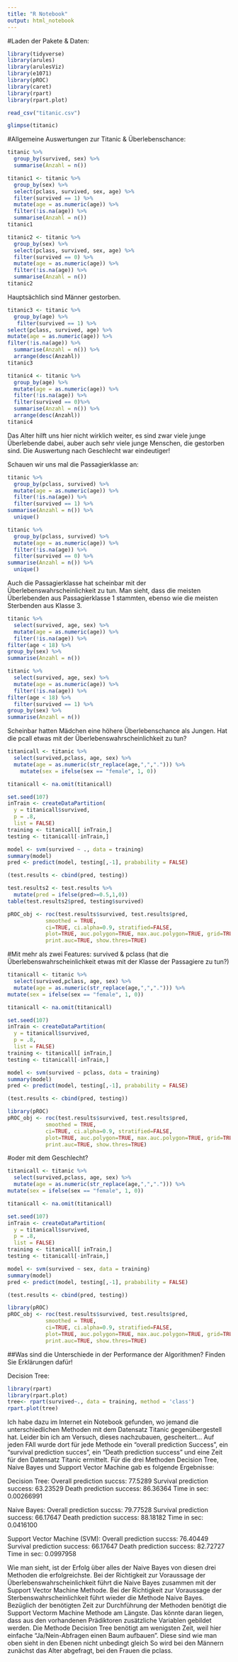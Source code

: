 ```yaml
---
title: "R Notebook"
output: html_notebook
---
```


#Laden der Pakete & Daten:

```r
library(tidyverse)
library(arules)
library(arulesViz)
library(e1071)
library(pROC)
library(caret)
library(rpart)
library(rpart.plot)
```

```r
read_csv("titanic.csv")
```


```r
glimpse(titanic)
```

#Allgemeine Auswertungen zur Titanic & Überlebenschance:

```r
titanic %>%
  group_by(survived, sex) %>%
  summarise(Anzahl = n())
```

```r
titanic1 <- titanic %>%
  group_by(sex) %>%
  select(pclass, survived, sex, age) %>%
  filter(survived == 1) %>%
  mutate(age = as.numeric(age)) %>%
  filter(!is.na(age)) %>%
  summarise(Anzahl = n())
titanic1
```

```r
titanic2 <- titanic %>%
  group_by(sex) %>%
  select(pclass, survived, sex, age) %>%
  filter(survived == 0) %>%
  mutate(age = as.numeric(age)) %>%
  filter(!is.na(age)) %>%
  summarise(Anzahl = n())
titanic2
```
Hauptsächlich sind Männer gestorben.

```r
titanic3 <- titanic %>%
  group_by(age) %>%
   filter(survived == 1) %>%
select(pclass, survived, age) %>%
mutate(age = as.numeric(age)) %>%
filter(!is.na(age)) %>%
  summarise(Anzahl = n()) %>%
  arrange(desc(Anzahl))
titanic3
```


```r
titanic4 <- titanic %>%
  group_by(age) %>%
  mutate(age = as.numeric(age)) %>%
  filter(!is.na(age)) %>%
  filter(survived == 0)%>%
  summarise(Anzahl = n()) %>%
  arrange(desc(Anzahl))
titanic4
```

Das Alter hilft uns hier nicht wirklich weiter, es sind zwar viele junge Überlebende dabei, auber auch sehr viele junge Menschen, die gestorben sind. Die Auswertung nach Geschlecht war eindeutiger!

Schauen wir uns mal die Passagierklasse an:

```r
titanic %>%
  group_by(pclass, survived) %>%
  mutate(age = as.numeric(age)) %>%
  filter(!is.na(age)) %>%
  filter(survived == 1) %>%
summarise(Anzahl = n()) %>%
  unique()
```

```r
titanic %>%
  group_by(pclass, survived) %>%
  mutate(age = as.numeric(age)) %>%
  filter(!is.na(age)) %>%
  filter(survived == 0) %>%
summarise(Anzahl = n()) %>%
  unique()
```

Auch die Passagierklasse hat scheinbar mit der Überlebenswahrscheinlichkeit zu tun. Man sieht, dass die meisten Überlebenden aus Passagierklasse 1 stammten, ebenso wie die meisten Sterbenden aus Klasse 3.

```r
titanic %>%
  select(survived, age, sex) %>%
  mutate(age = as.numeric(age)) %>%
  filter(!is.na(age)) %>%
filter(age < 18) %>%
group_by(sex) %>%
summarise(Anzahl = n()) 
```

```r
titanic %>%
  select(survived, age, sex) %>%
  mutate(age = as.numeric(age)) %>%
  filter(!is.na(age)) %>%
filter(age < 18) %>%
  filter(survived == 1) %>%
group_by(sex) %>%
summarise(Anzahl = n())
```

Scheinbar hatten Mädchen eine höhere Überlebenschance als Jungen. Hat die pcall etwas mit der Überlebenswahrscheinlichkeit zu tun?


```r
titanicall <- titanic %>%
  select(survived,pclass, age, sex) %>%
  mutate(age = as.numeric(str_replace(age,",","."))) %>%
    mutate(sex = ifelse(sex == "female", 1, 0))
```


```r
titanicall <- na.omit(titanicall)
```



```r
set.seed(107)
inTrain <- createDataPartition(
  y = titanicall$survived,
  p = .8,
  list = FALSE)
training <- titanicall[ inTrain,]
testing <- titanicall[-inTrain,]
```

```r
model <- svm(survived ~ ., data = training)
summary(model)
pred <- predict(model, testing[,-1], prabability = FALSE)
```

```r
(test.results <- cbind(pred, testing))
```

```r
test.results2 <- test.results %>%
  mutate(pred = ifelse(pred>=0.5,1,0))
table(test.results2$pred, testing$survived)
```

```r
pROC_obj <- roc(test.results$survived, test.results$pred,
            smoothed = TRUE,
            ci=TRUE, ci.alpha=0.9, stratified=FALSE,
            plot=TRUE, auc.polygon=TRUE, max.auc.polygon=TRUE, grid=TRUE,
            print.auc=TRUE, show.thres=TRUE)
```

#Mit mehr als zwei Features: survived & pclass (hat die Überlebenswahrscheinlichkeit etwas mit der Klasse der Passagiere zu tun?)

```r
titanicall <- titanic %>%
  select(survived,pclass, age, sex) %>%
  mutate(age = as.numeric(str_replace(age,",","."))) %>%
mutate(sex = ifelse(sex == "female", 1, 0))
```


```r
titanicall <- na.omit(titanicall)
```

```r
set.seed(107)
inTrain <- createDataPartition(
  y = titanicall$survived,
  p = .8,
  list = FALSE)
training <- titanicall[ inTrain,]
testing <- titanicall[-inTrain,]
```

```r
model <- svm(survived ~ pclass, data = training)
summary(model)
pred <- predict(model, testing[,-1], prabability = FALSE)
```


```r
(test.results <- cbind(pred, testing))
```


```r
library(pROC)
pROC_obj <- roc(test.results$survived, test.results$pred,
            smoothed = TRUE,
            ci=TRUE, ci.alpha=0.9, stratified=FALSE,
            plot=TRUE, auc.polygon=TRUE, max.auc.polygon=TRUE, grid=TRUE,
            print.auc=TRUE, show.thres=TRUE)
```

#oder mit dem Geschlecht?

```r
titanicall <- titanic %>%
  select(survived,pclass, age, sex) %>%
  mutate(age = as.numeric(str_replace(age,",","."))) %>%
mutate(sex = ifelse(sex == "female", 1, 0))
```


```r
titanicall <- na.omit(titanicall)
```

```r
set.seed(107)
inTrain <- createDataPartition(
  y = titanicall$survived,
  p = .8,
  list = FALSE)
training <- titanicall[ inTrain,]
testing <- titanicall[-inTrain,]
```

```r
model <- svm(survived ~ sex, data = training)
summary(model)
pred <- predict(model, testing[,-1], prabability = FALSE)
```

```r
(test.results <- cbind(pred, testing))
```

```r
library(pROC)
pROC_obj <- roc(test.results$survived, test.results$pred,
            smoothed = TRUE,
            ci=TRUE, ci.alpha=0.9, stratified=FALSE,
            plot=TRUE, auc.polygon=TRUE, max.auc.polygon=TRUE, grid=TRUE,
            print.auc=TRUE, show.thres=TRUE)
```

##Was sind die Unterschiede in der Performance der Algorithmen? Finden Sie Erklärungen dafür!

Decision Tree:

```r
library(rpart)
library(rpart.plot)
tree<- rpart(survived~., data = training, method = 'class')
rpart.plot(tree)
```

Ich habe dazu im Internet ein Notebook gefunden, wo jemand die unterschiedlichen Methoden mit dem Datensatz Titanic gegenübergestell hat. 
Leider bin ich am Versuch, dieses nachzubauen, gescheitert...
Auf jeden FAll wurde dort für jede Methode ein "overall prediction Success", ein "survival prediction succes", ein "Death prediction success" und eine Zeit für den Datensatz Titanic ermittelt.
Für die drei Methoden Decision Tree, Naive Bayes und Support Vector Machine gab es folgende Ergebnisse:

Decision Tree: 
Overall prediction succss:   77.5289
Survival prediction success: 63.23529
Death prediction success:    86.36364
Time in sec:                 0.00266991

Naive Bayes:
Overall prediction succss:   79.77528
Survival prediction success: 66.17647
Death prediction success:    88.18182
Time in sec:                 0.0416100

Support Vector Machine (SVM):
Overall prediction succss:   76.40449
Survival prediction success: 66.17647
Death prediction success:    82.72727
Time in sec:                 0.0997958

Wie man sieht, ist der Erfolg über alles der Naive Bayes von diesen drei Methoden die erfolgreichste.
Bei der Richtigkeit zur Voraussage der Überlebenswahrscheinlichkeit führt die Naive Bayes zusammen mit der Support Vector Machine Methode.
Bei der Richtigkeit zur Voraussage der Sterbenswahrscheinlichkeit führt wieder die Methode Naive Bayes.
Bezüglich der benötigten Zeit zur Durchführung der Methoden benötigt die Support Vectorm Machine Methode am Längste.
Das könnte daran liegen, dass aus den vorhandenen Prädiktoren zusätzliche Variablen gebildet werden.
Die Methode Decision Tree benötigt am wenigsten Zeit, weil hier einfache "Ja/Nein-Abfragen einen Baum aufbauen". Diese sind wie man oben sieht in den Ebenen nicht unbedingt gleich
So wird bei den Männern zunächst das Alter abgefragt, bei den Frauen die pclass.




